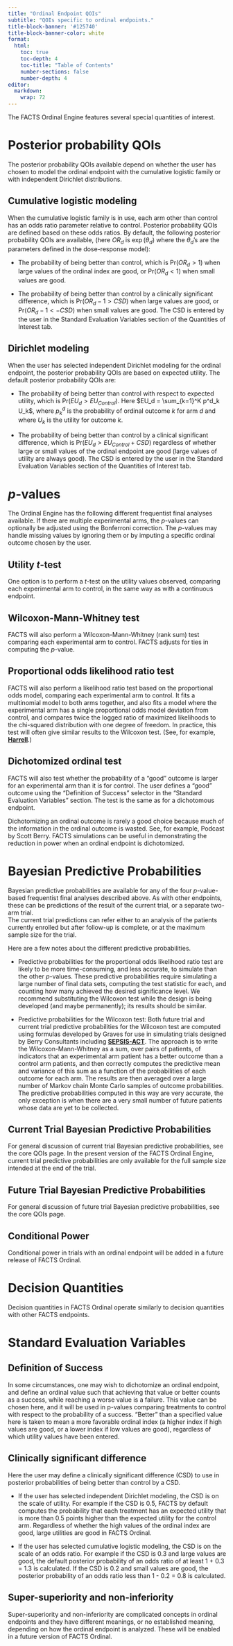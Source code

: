 ```yaml
---
title: "Ordinal Endpoint QOIs"
subtitle: "QOIs specific to ordinal endpoints."
title-block-banner: '#125740'
title-block-banner-color: white
format:
  html:
    toc: true
    toc-depth: 4
    toc-title: "Table of Contents"
    number-sections: false
    number-depth: 4
editor: 
  markdown: 
    wrap: 72
---
```


The FACTS Ordinal Engine features several special quantities of
interest.

# Posterior probability QOIs

The posterior probability QOIs available depend on whether the user has
chosen to model the ordinal endpoint with the cumulative logistic family
or with independent Dirichlet distributions.

## Cumulative logistic modeling

When the cumulative logistic family is in use, each arm other than
control has an odds ratio parameter relative to control. Posterior
probability QOIs are defined based on these odds ratios. By default, the
following posterior probability QOIs are available, (here $OR_d$ is
$\exp(\theta_d)$ where the $\theta_d$'s are the parameters defined in
the dose-response model):

-   The probability of being better than control, which is
    [Pr($OR_d > 1$)]{.fake-code-block} when large values of the ordinal
    index are good, or [Pr($OR_d < 1$)]{.fake-code-block} when small
    values are good.

-   The probability of being better than control by a clinically
    significant difference, which is
    [Pr($OR_d - 1 > CSD$)]{.fake-code-block} when large values are good,
    or [Pr($OR_d - 1 < -CSD$)]{.fake-code-block} when small values are
    good. The CSD is entered by the user in the Standard Evaluation
    Variables section of the Quantities of Interest tab.

## Dirichlet modeling

When the user has selected independent Dirichlet modeling for the
ordinal endpoint, the posterior probability QOIs are based on expected
utility. The default posterior probability QOIs are:

-   The probability of being better than control with respect to
    expected utility, which is
    [Pr($EU_d > EU_{Control}$)]{.fake-code-block}. Here
    $EU_d = \sum_{k=1}^K p^d_k U_k$, where $p^d_k$ is the probability of
    ordinal outcome $k$ for arm $d$ and where $U_k$ is the utility for
    outcome $k$.

-   The probability of being better than control by a clinical
    significant difference, which is
    [Pr($EU_d > EU_{Control} + CSD$)]{.fake-code-block} regardless of
    whether large or small values of the ordinal endpoint are good
    (large values of utility are always good). The CSD is entered by the
    user in the Standard Evaluation Variables section of the Quantities
    of Interest tab.

# $p$-values

The Ordinal Engine has the following different frequentist final
analyses available. If there are multiple experimental arms, the
$p$-values can optionally be adjusted using the Bonferroni correction.
The $p$-values may handle missing values by ignoring them or by imputing
a specific ordinal outcome chosen by the user.

## Utility $t$-test

One option is to perform a $t$-test on the utility values observed,
comparing each experimental arm to control, in the same way as with a
continuous endpoint.

## Wilcoxon-Mann-Whitney test

FACTS will also perform a Wilcoxon-Mann-Whitney (rank sum) test
comparing each experimental arm to control. FACTS adjusts for ties in
computing the $p$-value.

## Proportional odds likelihood ratio test

FACTS will also perform a likelihood ratio test based on the
proportional odds model, comparing each experimental arm to control. It
fits a multinomial model to both arms together, and also fits a model
where the experimental arm has a single proportional odds model
deviation from control, and compares twice the logged ratio of maximized
likelihoods to the chi-squared distribution with one degree of freedom.
In practice, this test will often give similar results to the Wilcoxon
test. (See, for example,
[**Harrell**](https://www.fharrell.com/post/wpo/ "Harrell").)

## Dichotomized ordinal test

FACTS will also test whether the probability of a "good" outcome is
larger for an experimental arm than it is for control. The user defines
a "good" outcome using the "Definition of Success" selector in the
"Standard Evaluation Variables" section. The test is the same as for a
dichotomous endpoint.

Dichotomizing an ordinal outcome is rarely a good choice because much of
the information in the ordinal outcome is wasted. See, for example,
Podcast by Scott Berry. FACTS simulations can be useful in demonstrating
the reduction in power when an ordinal endpoint is dichotomized.

# Bayesian Predictive Probabilities

Bayesian predictive probabilities are available for any of the four
$p$-value-based frequentist final analyses described above. As with
other endpoints, these can be predictions of the result of the current
trial, or a separate two-arm trial.\
The current trial predictions can refer either to an analysis of the
patients currently enrolled but after follow-up is complete, or at the
maximum sample size for the trial.

Here are a few notes about the different predictive probabilities.

-   Predictive probabilities for the proportional odds likelihood ratio
    test are likely to be more time-consuming, and less accurate, to
    simulate than the other $p$-values. These predictive probabilities
    require simulating a large number of final data sets, computing the
    test statistic for each, and counting how many achieved the desired
    significance level. We recommend substituting the Wilcoxon test
    while the design is being developed (and maybe permanently); its
    results should be similar.

-   Predictive probabilities for the Wilcoxon test: Both future trial
    and current trial predictive probabilities for the Wilcoxon test are
    computed using formulas developed by Graves for use in simulating
    trials designed by Berry Consultants including
    [**SEPSIS-ACT**](https://jamanetwork.com/journals/jama/fullarticle/2752580 "SEPSIS-ACT").
    The approach is to write the Wilcoxon-Mann-Whitney as a sum, over
    pairs of patients, of indicators that an experimental arm patient
    has a better outcome than a control arm patients, and then correctly
    computes the predictive mean and variance of this sum as a function
    of the probabilities of each outcome for each arm. The results are
    then averaged over a large number of Markov chain Monte Carlo
    samples of outcome probabilities. The predictive probabilities
    computed in this way are very accurate, the only exception is when
    there are a very small number of future patients whose data are yet
    to be collected.

## Current Trial Bayesian Predictive Probabilities

For general discussion of current trial Bayesian predictive
probabilities, see the core QOIs page. In the present version of the
FACTS Ordinal Engine, current trial predictive probabilities are only
available for the full sample size intended at the end of the trial.

## Future Trial Bayesian Predictive Probabilities

For general discussion of future trial Bayesian predictive
probabilities, see the core QOIs page.

## Conditional Power

Conditional power in trials with an ordinal endpoint will be added in a
future release of FACTS Ordinal.

# Decision Quantities

Decision quantities in FACTS Ordinal operate similarly to decision
quantities with other FACTS endpoints.

# Standard Evaluation Variables

## Definition of Success

In some circumstances, one may wish to dichotomize an ordinal endpoint, and define an 
ordinal value such that achieving that value or better counts as a success, while 
reaching a worse value is a failure.  This value can be chosen here, and it will be 
used in p-values comparing treatments to control with respect to the probability of 
a success.  "Better" than a specified value here is taken to mean a more favorable 
ordinal index (a higher index if high values are good, or a lower index if low values
are good), regardless of which utility values have been entered.  

## Clinically significant difference

Here the user may define a clinically significant difference (CSD) to use in posterior 
probabilities of being better than control by a CSD.  

- If the user has selected independent Dirichlet modeling, the CSD is on the scale of 
utility.  For example if the CSD is 0.5, FACTS by default computes the probability that 
each treatment has an expected utility that is more than 0.5 points higher than 
the expected utility for the control arm.  Regardless of whether the high values 
of the ordinal index are good, large utilities are good in FACTS Ordinal.  

- If the user has selected cumulative logistic modeling, the CSD is on the scale 
of an odds ratio.  For example if the CSD is 0.3 and large values are good, the 
default posterior probability of an odds ratio of at least 1 + 0.3 = 1.3 is 
calculated.  If the CSD is 0.2 and small values are good, the posterior probability 
of an odds ratio less than 1 - 0.2 = 0.8 is calculated.  

## Super-superiority and non-inferiority

Super-superiority and non-inferiority are complicated concepts in ordinal endpoints 
and they have different meanings, or no established meaning, depending on how the 
ordinal endpoint is analyzed.  These will be enabled in a future version of 
FACTS Ordinal.  
